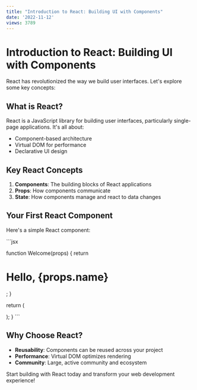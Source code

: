 ```yaml
---
title: "Introduction to React: Building UI with Components"
date: '2022-11-12'
views: 3789
---
```


# Introduction to React: Building UI with Components

React has revolutionized the way we build user interfaces. Let's explore some key concepts:

## What is React?

React is a JavaScript library for building user interfaces, particularly single-page applications. It's all about:

- Component-based architecture
- Virtual DOM for performance
- Declarative UI design

## Key React Concepts

1. **Components**: The building blocks of React applications
2. **Props**: How components communicate
3. **State**: How components manage and react to data changes

## Your First React Component

Here's a simple React component:

\```jsx

function Welcome(props) {
  return <h1>Hello, {props.name}</h1>;
}

  return (
    <div>
      <Welcome name="Alice" />
      <Welcome name="Bob" />
      <Welcome name="Charlie" />
    </div>
  );
}
\```

## Why Choose React?

- **Reusability**: Components can be reused across your project
- **Performance**: Virtual DOM optimizes rendering
- **Community**: Large, active community and ecosystem

Start building with React today and transform your web development experience!

